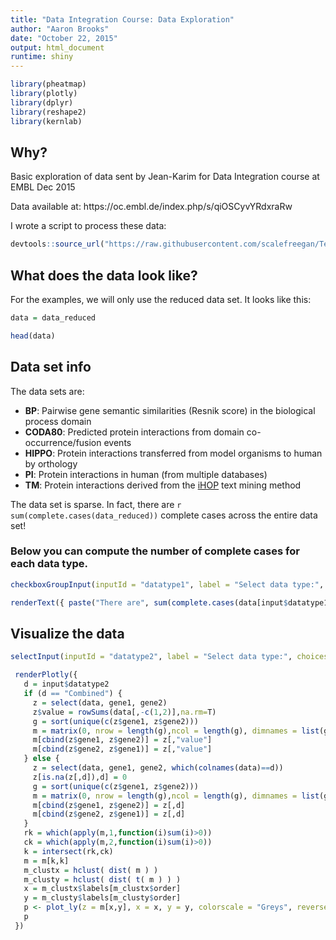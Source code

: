 ```yaml
---
title: "Data Integration Course: Data Exploration"
author: "Aaron Brooks"
date: "October 22, 2015"
output: html_document
runtime: shiny
---
```


```r
library(pheatmap)
library(plotly)
library(dplyr)
library(reshape2)
library(kernlab)
```

## Why?

Basic exploration of data sent by Jean-Karim for Data Integration course at EMBL Dec 2015

Data available at: https://oc.embl.de/index.php/s/qiOSCyvYRdxraRw

I wrote a script to process these data:

```r
devtools::source_url("https://raw.githubusercontent.com/scalefreegan/Teaching/master/DataIntegration/readData.R")
```

## What does the data look like?

For the examples, we will only use the reduced data set. It looks like this:

```r
data = data_reduced

head(data)
```

## Data set info

The data sets are: 

* __BP__: Pairwise gene semantic similarities (Resnik score) in the biological process domain
* __CODA80__: Predicted protein interactions from domain co-occurrence/fusion events
* __HIPPO__: Protein interactions transferred from model organisms to human by orthology
* __PI__: Protein interactions in human (from multiple databases)
* __TM__: Protein interactions derived from the [iHOP](http://www.ihop-net.org/UniPub/iHOP/help.html) text mining method

The data set is sparse. In fact, there are `r sum(complete.cases(data_reduced))` complete cases across the entire data set! 

### Below you can compute the number of complete cases for each data type.

```r
checkboxGroupInput(inputId = "datatype1", label = "Select data type:", choices = colnames(data)[-c(1,2)], inline = T)
```

```r
renderText({ paste("There are", sum(complete.cases(data[input$datatype1])), "complete cases across these data sets", sep= " " )})
```

## Visualize the data

```r
selectInput(inputId = "datatype2", label = "Select data type:", choices = c(colnames(data_reduced)[-c(1,2)],"Combined"), selected = 1)
```

```r
 renderPlotly({
   d = input$datatype2
   if (d == "Combined") {
     z = select(data, gene1, gene2)
     z$value = rowSums(data[,-c(1,2)],na.rm=T)
     g = sort(unique(c(z$gene1, z$gene2)))
     m = matrix(0, nrow = length(g),ncol = length(g), dimnames = list(g,g))
     m[cbind(z$gene1, z$gene2)] = z[,"value"]
     m[cbind(z$gene2, z$gene1)] = z[,"value"]
   } else {
     z = select(data, gene1, gene2, which(colnames(data)==d))
     z[is.na(z[,d]),d] = 0
     g = sort(unique(c(z$gene1, z$gene2)))
     m = matrix(0, nrow = length(g),ncol = length(g), dimnames = list(g,g))
     m[cbind(z$gene1, z$gene2)] = z[,d]
     m[cbind(z$gene2, z$gene1)] = z[,d]
   }
   rk = which(apply(m,1,function(i)sum(i)>0))
   ck = which(apply(m,2,function(i)sum(i)>0))
   k = intersect(rk,ck)
   m = m[k,k]
   m_clustx = hclust( dist( m ) )
   m_clusty = hclust( dist( t( m ) ) )
   x = m_clustx$labels[m_clustx$order]
   y = m_clusty$labels[m_clusty$order]
   p <- plot_ly(z = m[x,y], x = x, y = y, colorscale = "Greys", reversescale =T, zauto = F, zmin = 0, zmax = quantile(m[m>0],.9), type = "heatmap", filename="data")
   p
 })
```

